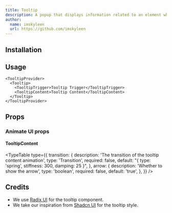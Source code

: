 ```yaml
---
title: Tooltip
description: A popup that displays information related to an element when the element receives keyboard focus or the mouse hovers over it.
author:
  name: imskyleen
  url: https://github.com/imskyleen
---
```


<ComponentPreview name="radix-tooltip-demo" />

## Installation

<ComponentInstallation name="radix-tooltip" />

## Usage

```tsx
<TooltipProvider>
  <Tooltip>
    <TooltipTrigger>Tooltip Trigger</TooltipTrigger>
    <TooltipContent>Tooltip Content</TooltipContent>
  </Tooltip>
</TooltipProvider>
```

## Props

<div className="flex flex-row gap-x-3">
  <ExternalLink
    href="https://www.radix-ui.com/primitives/docs/components/tooltip"
    text="Docs"
  />
  <ExternalLink
    href="https://www.radix-ui.com/primitives/docs/components/tooltip#api-reference"
    text="API Reference"
  />
</div>

### Animate UI props

#### TooltipContent

<TypeTable
  type={{
    transition: {
      description: 'The transition of the tooltip content animation',
      type: 'Transition',
      required: false,
      default: "{ type: 'spring', stiffness: 300, damping: 25 }",
    },
    arrow: {
      description: 'Whether to show the arrow',
      type: 'boolean',
      required: false,
      default: 'true',
    },
  }}
/>

## Credits

- We use [Radix UI](https://www.radix-ui.com/primitives/docs/components/tooltip) for the tooltip component.
- We take our inspiration from [Shadcn UI](https://ui.shadcn.com/docs/components/tooltip) for the tooltip style.
